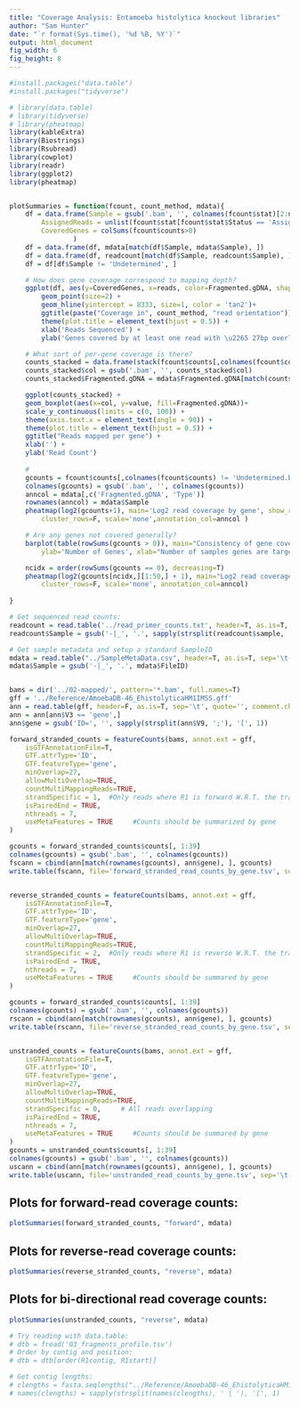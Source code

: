 ```yaml
---
title: "Coverage Analysis: Entamoeba histolytica knockout libraries"
author: "Sam Hunter"
date: "`r format(Sys.time(), '%d %B, %Y')`"
output: html_document
fig_width: 6
fig_height: 8
---
```


```r
#install.packages("data.table")
#install.packages("tidyverse")

# library(data.table)
# library(tidyverse)
# library(pheatmap)
library(kableExtra)
library(Biostrings)
library(Rsubread)
library(cowplot)
library(readr)
library(ggplot2)
library(pheatmap)


plotSummaries = function(fcount, count_method, mdata){
    df = data.frame(Sample = gsub('.bam', '', colnames(fcount$stat)[2:ncol(fcount$stat)]),
        AssignedReads = unlist(fcount$stat[fcount$stat$Status == 'Assigned', 2:ncol(fcount$stat), ]),
        CoveredGenes = colSums(fcount$counts>0)
                )
    df = data.frame(df, mdata[match(df$Sample, mdata$Sample), ])                
    df = data.frame(df, readcount[match(df$Sample, readcount$Sample), ])
    df = df[df$Sample != 'Undetermined', ]

    # How does gene coverage correspond to mapping depth?
    ggplot(df, aes(y=CoveredGenes, x=reads, color=Fragmented.gDNA, shape=Type, label=Sample) ) + 
        geom_point(size=2) + 
        geom_hline(yintercept = 8333, size=1, color = 'tan2')+
        ggtitle(paste("Coverage in", count_method, "read orientation")) +
        theme(plot.title = element_text(hjust = 0.5)) +
        xlab('Reads Sequenced') + 
        ylab('Genes covered by at least one read with \u2265 27bp overlap')

    # What sort of per-gene coverage is there?
    counts_stacked = data.frame(stack(fcount$counts[,colnames(fcount$counts) != 'Undetermined.bam']))
    counts_stacked$col = gsub('.bam', '', counts_stacked$col)
    counts_stacked$Fragmented.gDNA = mdata$Fragmented.gDNA[match(counts_stacked$col, mdata$Sample)]

    ggplot(counts_stacked) + 
    geom_boxplot(aes(x=col, y=value, fill=Fragmented.gDNA))+
    scale_y_continuous(limits = c(0, 100)) +
    theme(axis.text.x = element_text(angle = 90)) +
    theme(plot.title = element_text(hjust = 0.5)) +
    ggtitle("Reads mapped per gene") +
    xlab('') + 
    ylab('Read Count')
    
    # 
    gcounts = fcount$counts[,colnames(fcount$counts) != 'Undetermined.bam']
    colnames(gcounts) = gsub('.bam', '', colnames(gcounts))
    anncol = mdata[,c('Fragmented.gDNA', 'Type')]
    rownames(anncol) = mdata$Sample
    pheatmap(log2(gcounts+1), main='Log2 read coverage by gene', show_rownames=F, ylab='Genes', 
        cluster_rows=F, scale='none',annotation_col=anncol )

    # Are any genes not covered generally?
    barplot(table(rowSums(gcounts > 0)), main="Consistency of gene coverage", 
        ylab='Number of Genes', xlab="Number of samples genes are targeted in")

    ncidx = order(rowSums(gcounts == 0), decreasing=T)
    pheatmap(log2(gcounts[ncidx,][1:50,] + 1), main="Log2 read coverage, 50 lowest covered",
        cluster_rows=F, scale='none', annotation_col=anncol)
    
}

```

```r
# Get sequenced read counts:
readcount = read.table('../read_primer_counts.txt', header=T, as.is=T, sep=' ')
readcount$Sample = gsub('-|_', '.', sapply(strsplit(readcount$sample, '_S'), '[', 1))

# Get sample metadata and setup a standard SampleID
mdata = read.table("../SampleMetaData.csv", header=T, as.is=T, sep='\t')
mdata$Sample = gsub('-|_', '.', mdata$FileID)


bams = dir('../02-mapped/', pattern='*.bam', full.names=T)
gff = '../Reference/AmoebaDB-46_EhistolyticaHM1IMSS.gff'
ann = read.table(gff, header=F, as.is=T, sep='\t', quote='', comment.char='#')
ann = ann[ann$V3 == 'gene',]
ann$gene = gsub('ID=', '', sapply(strsplit(ann$V9, ';'), '[', 1))

forward_stranded_counts = featureCounts(bams, annot.ext = gff, 
    isGTFAnnotationFile=T, 
    GTF.attrType='ID',
    GTF.featureType='gene',
    minOverlap=27,
    allowMultiOverlap=TRUE,
    countMultiMappingReads=TRUE,
    strandSpecific = 1,  #Only reads where R1 is forward W.R.T. the transcript are counted
    isPairedEnd = TRUE,
    nthreads = 7,
    useMetaFeatures = TRUE     #Counts should be summarized by gene
)

gcounts = forward_stranded_counts$counts[, 1:39]
colnames(gcounts) = gsub('.bam', '', colnames(gcounts))
fscann = cbind(ann[match(rownames(gcounts), ann$gene), ], gcounts)
write.table(fscann, file='forward_stranded_read_counts_by_gene.tsv', sep='\t', row.names=F, col.names=T)


reverse_stranded_counts = featureCounts(bams, annot.ext = gff, 
    isGTFAnnotationFile=T, 
    GTF.attrType='ID',
    GTF.featureType='gene',
    minOverlap=27,
    allowMultiOverlap=TRUE,
    countMultiMappingReads=TRUE,
    strandSpecific = 2,  #Only reads where R1 is reverse W.R.T. the transcript are counted
    isPairedEnd = TRUE,
    nthreads = 7,
    useMetaFeatures = TRUE     #Counts should be summared by gene
)

gcounts = forward_stranded_counts$counts[, 1:39]
colnames(gcounts) = gsub('.bam', '', colnames(gcounts))
rscann = cbind(ann[match(rownames(gcounts), ann$gene), ], gcounts)
write.table(rscann, file='reverse_stranded_read_counts_by_gene.tsv', sep='\t', row.names=F, col.names=T)


unstranded_counts = featureCounts(bams, annot.ext = gff, 
    isGTFAnnotationFile=T, 
    GTF.attrType='ID',
    GTF.featureType='gene',
    minOverlap=27,
    allowMultiOverlap=TRUE,
    countMultiMappingReads=TRUE,
    strandSpecific = 0,     # All reads overlapping 
    isPairedEnd = TRUE,
    nthreads = 7,
    useMetaFeatures = TRUE     #Counts should be summared by gene
)
gcounts = unstranded_counts$counts[, 1:39]
colnames(gcounts) = gsub('.bam', '', colnames(gcounts))
uscann = cbind(ann[match(rownames(gcounts), ann$gene), ], gcounts)
write.table(uscann, file='unstranded_read_counts_by_gene.tsv', sep='\t', row.names=F, col.names=T)


```

## Plots for forward-read coverage counts:
```r
plotSummaries(forward_stranded_counts, "forward", mdata)
```

## Plots for reverse-read coverage counts:
```r
plotSummaries(reverse_stranded_counts, "reverse", mdata)
```


## Plots for bi-directional read coverage counts:
```r
plotSummaries(unstranded_counts, "reverse", mdata)

```


```r

# Try reading with data.table:
# dtb = fread('03_fragments_profile.tsv')
# Order by contig and position:
# dtb = dtb[order(R1contig, R1start)]

# Get contig lengths:
# clengths = fasta.seqlengths("../Reference/AmoebaDB-46_EhistolyticaHM1IMSS_Genome.fasta")
# names(clengths) = sapply(strsplit(names(clengths), ' | '), '[', 1)


```

